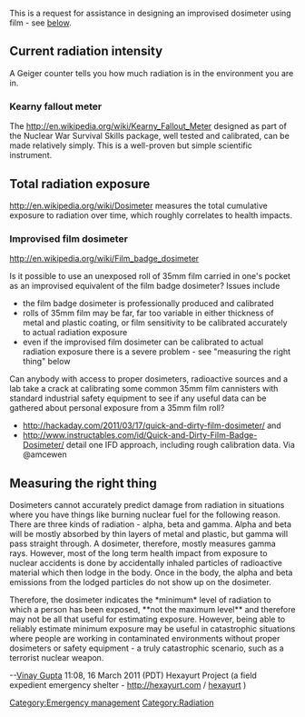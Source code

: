 This is a request for assistance in designing an improvised dosimeter using film - see [[#Improvised film dosimeter|below]].

== Current radiation intensity ==
A Geiger counter{{w|Geiger counter}} tells you how much radiation is in the environment you are in.

=== Kearny fallout meter ===
The http://en.wikipedia.org/wiki/Kearny_Fallout_Meter designed as part of the Nuclear War Survival Skills package, well tested and calibrated, can be made relatively simply. This is a well-proven but simple scientific instrument.

== Total radiation exposure ==
http://en.wikipedia.org/wiki/Dosimeter measures the total cumulative exposure to radiation over time, which roughly correlates to health impacts.

=== Improvised film dosimeter ===
http://en.wikipedia.org/wiki/Film_badge_dosimeter 

Is it possible to use an unexposed roll of 35mm film carried in one's pocket as an improvised equivalent of the film badge dosimeter? Issues include

* the film badge dosimeter is professionally produced and calibrated
* rolls of 35mm film may be far, far too variable in either thickness of metal and plastic coating, or film sensitivity to be calibrated accurately to actual radiation exposure
* even if the improvised film dosimeter can be calibrated to actual radiation exposure there is a severe problem - see "measuring the right thing" below

Can anybody with access to proper dosimeters, radioactive sources and a lab take a crack at calibrating some common 35mm film cannisters with standard industrial safety equipment to see if any useful data can be gathered about personal exposure from a 35mm film roll?

* http://hackaday.com/2011/03/17/quick-and-dirty-film-dosimeter/ and
* http://www.instructables.com/id/Quick-and-Dirty-Film-Badge-Dosimeter/ detail one IFD approach, including rough calibration data. Via @amcewen

== Measuring the right thing ==
Dosimeters cannot accurately predict damage from radiation in situations where you have things like burning nuclear fuel for the following reason. There are three kinds of radiation - alpha, beta and gamma. Alpha and beta will be mostly absorbed by thin layers of metal and plastic, but gamma will pass straight through. A dosimeter, therefore, mostly measures gamma rays. However, most of the long term health impact from exposure to nuclear accidents is done by accidentally inhaled particles of radioactive material which then lodge in the body. Once in the body, the alpha and beta emissions from the lodged particles do not show up on the dosimeter.

Therefore, the dosimeter indicates the *minimum* level of radiation to  which a person has been exposed, **not the maximum level** and therefore may not be all that useful for estimating exposure. However, being able to reliably estimate minimum exposure may be useful in catastrophic situations where people are working in contaminated environments without proper dosimeters or safety equipment - a truly catastrophic scenario, such as a terrorist nuclear weapon.

--[[User:Vinay Gupta|Vinay Gupta]] 11:08, 16 March 2011 (PDT) 
Hexayurt Project (a field expedient emergency shelter - http://hexayurt.com / [[hexayurt]] )

[[Category:Emergency management]]
[[Category:Radiation]]